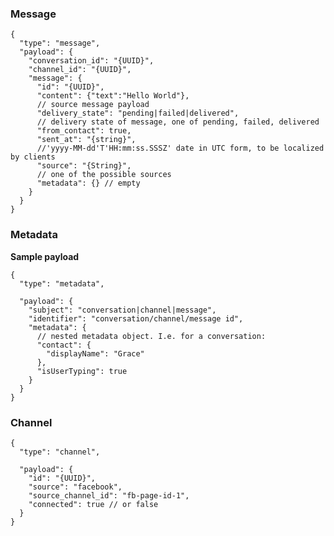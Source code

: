 ### Message

```json5
{
  "type": "message",
  "payload": {
    "conversation_id": "{UUID}",
    "channel_id": "{UUID}",
    "message": {
      "id": "{UUID}",
      "content": {"text":"Hello World"},
      // source message payload
      "delivery_state": "pending|failed|delivered",
      // delivery state of message, one of pending, failed, delivered
      "from_contact": true,
      "sent_at": "{string}",
      //'yyyy-MM-dd'T'HH:mm:ss.SSSZ' date in UTC form, to be localized by clients
      "source": "{String}",
      // one of the possible sources
      "metadata": {} // empty
    }
  }
}
```

### Metadata

**Sample payload**

```json5
{
  "type": "metadata",

  "payload": {
    "subject": "conversation|channel|message",
    "identifier": "conversation/channel/message id",
    "metadata": {
      // nested metadata object. I.e. for a conversation:
      "contact": {
        "displayName": "Grace"
      },
      "isUserTyping": true
    }
  }
}
```

### Channel

```json5
{
  "type": "channel",

  "payload": {
    "id": "{UUID}",
    "source": "facebook",
    "source_channel_id": "fb-page-id-1",
    "connected": true // or false
  }
}
```
